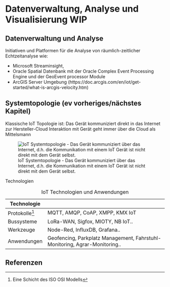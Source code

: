 # Datenverwaltung, Analyse und Visualisierung WIP


## Datenverwaltung und Analyse

Initiativen und Platformen für die Analyse von räumlich-zeitlicher Echtzeitanalyse wie:

- Microsoft Streaminsight,
- Oracle Spatial Datenbank mit der Oracle Complex Event Processing Engine und der GeoEvent processor Module 
- ArcGIS Server Umgebung (https://doc.arcgis.com/en/iot/get-started/what-is-arcgis-velocity.htm)


## Systemtopologie (ev vorheriges/nächstes Kapitel)

Klassische IoT Topologie ist:
Das Gerät kommuniziert direkt in das Internet zur Hersteller-Cloud
Interaktion mit Gerät geht immer über die Cloud als Mittelsmann

![IoT Systemtopologie - Das Gerät kommuniziert über das Internet, d.h. die Kommunikation mit einem IoT Gerät ist nicht direkt mit dem Gerät selbst.](images/iot_systemtopologie.png)


Technologien

| **Technologie** |                                                                             |
| --------------- | ---------------------------------------------------------------------------- |
| Protokolle^[Eine Schicht des ISO OSI Modells]    | MQTT, AMQP, CoAP, XMPP, KMX IoT             |
| Bussysteme      | LoRa-WAN, Sigfox, MIOTY, NB IoT..                                            |
| Werkzeuge       | Node-Red, InfluxDB, Grafana..                                                |
| Anwendungen     | Geofencing,  Parkplatz Management,  Fahrstuhl-Monitoring, Agrar-Monitoring.. |

Table: IoT Technologien und Anwendungen 

::: {.content-visible when-profile="chapter"}
## Referenzen
:::
